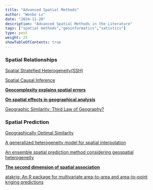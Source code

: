 ```yaml
---
title: "Advanced Spatial Methods"
author: "Wenbo Lv"
date: "2024-11-20"
description: "Advanced Spatial Methods in the Literature"
tags: ["spatial methods","geoinformatics","satistics"]
type: post
weight: 25
showTableOfContents: true
---
```


### Spatial Relationships

[Spatial Stratefied Heterogeneity(SSH)](https://spatlyu.github.io/posts/ssh_resources)

[Spatial Causal Inference](https://spatlyu.github.io/posts/spcausality_resources)

[**Geocomplexity explains spatial errors**](https://doi.org/10.1080/13658816.2023.2203212)

[**On spatial effects in geographical analysis**](10.11821/dlxb202303001)

[Geographic Similarity: Third Law of Geography?](https://www.dqxxkx.cn/article/2020/1560-8999/1560-8999-22-4-673.shtml)

### Spatial Prediction

[Geographically Optimal Similarity](https://link.springer.com/article/10.1007/s11004-022-10036-8)

[A generalized heterogeneity model for spatial interpolation](https://doi.org/10.1080/13658816.2022.2147530)

[An ensemble spatial prediction method considering geospatial heterogeneity](https://www.tandfonline.com/doi/full/10.1080/13658816.2024.2358052)

[**The second dimension of spatial association**](https://www.sciencedirect.com/science/article/pii/S156984322200036X)

[atakrig: An R package for multivariate area-to-area and area-to-point kriging predictions](https://www.sciencedirect.com/science/article/pii/S0098300419306089)